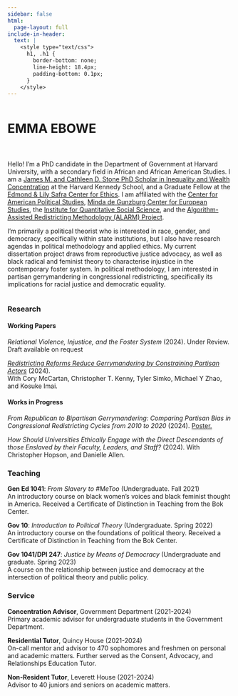 ```yaml
---
sidebar: false
html:
  page-layout: full
include-in-header:
  text: |
    <style type="text/css">
      h1, .h1 {
        border-bottom: none;
        line-height: 18.4px;
        padding-bottom: 0.1px;
      }
    </style>
---
```

::: column-page-inset
::: columns
<!--
::: {.column width="35%"}

:::
-->

::: {.column width="100%"}
# EMMA EBOWE{style="text-transform:none;"}
#
:::
:::
:::


::: column-page-inset
::: columns
<!--
::: {.column width="25%"}
![](headshot2crop.jpeg){width="90%"}
:::
-->
::: {.column width="100%"}

Hello! I'm a PhD candidate in the Department of Government at Harvard University, with a secondary field in African and African American Studies. I am a [James M. and Cathleen D. Stone PhD Scholar in Inequality and Wealth Concentration](https://inequality.hks.harvard.edu/) at the Harvard Kennedy School, and a Graduate Fellow at the [Edmond & Lily Safra Center for Ethics](https://ethics.harvard.edu/). I am affiliated with the [Center for American Political Studies](https://caps.gov.harvard.edu/home), [Minda de Gunzburg Center for European Studies](https://ces.fas.harvard.edu), the [Institute for Quantitative Social Science](https://www.iq.harvard.edu), and the [Algorithm-Assisted Redistricting Methodology (ALARM) Project](https://alarm-redist.org/about.html).

I'm primarily a political theorist who is interested in race, gender, and democracy, specifically within state institutions, but I also have research agendas in political methodology and applied ethics. My current dissertation project draws from reproductive justice advocacy, as well as black radical and feminist theory to characterise injustice in the contemporary foster system. In political methodology, I am interested in partisan gerrymandering in congressional redistricting, specifically its implications for racial justice and democratic equality.

:::
:::
:::

:::::: column-page-inset
### Research
#### Working Papers

_Relational Violence, Injustice, and the Foster System_ (2024). Under Review.
<br>
Draft available on request

[_Redistricting Reforms Reduce Gerrymandering by Constraining Partisan Actors_](https://arxiv.org/abs/2407.11336) (2024).
<br>
With Cory McCartan, Christopher T. Kenny, Tyler Simko, Michael Y Zhao, and Kosuke Imai.
<br>


#### Works in Progress

_From Republican to Bipartisan Gerrymandering: Comparing Partisan Bias 
in Congressional Redistricting Cycles from 2010 to 2020_ (2024). [Poster.]()

_How Should Universities Ethically Engage with the Direct Descendants of those Enslaved by their Faculty, Leaders, and Staff?_ (2024). With Christopher Hopson, and Danielle Allen.

### Teaching

**Gen Ed 1041**: *From Slavery to #MeToo* (Undergraduate. Fall 2021)
<br>
An introductory course on black women’s voices and black feminist thought in America. Received a Certificate of Distinction in Teaching from the Bok Center.

**Gov 10**: *Introduction to Political Theory* (Undergraduate. Spring 2022)
<br>
An introductory course on the foundations of political theory. Received a Certificate of Distinction in Teaching from the Bok Center.

**Gov 1041/DPI 247**: *Justice by Means of Democracy* (Undergraduate and graduate. Spring 2023)
<br>
A course on the relationship between justice and democracy at the intersection of political theory and public policy.

### Service

**Concentration Advisor**, Government Department (2021-2024)
<br>
Primary academic advisor for undergraduate students in the Government Department.

**Residential Tutor**, Quincy House (2021-2024)
<br>
On-call mentor and advisor to 470 sophomores and freshmen on personal and academic matters. Further served as the Consent, Advocacy, and Relationships Education Tutor.

**Non-Resident Tutor**, Leverett House (2021-2024)
<br>
Advisor to 40 juniors and seniors on academic matters.

::::::


